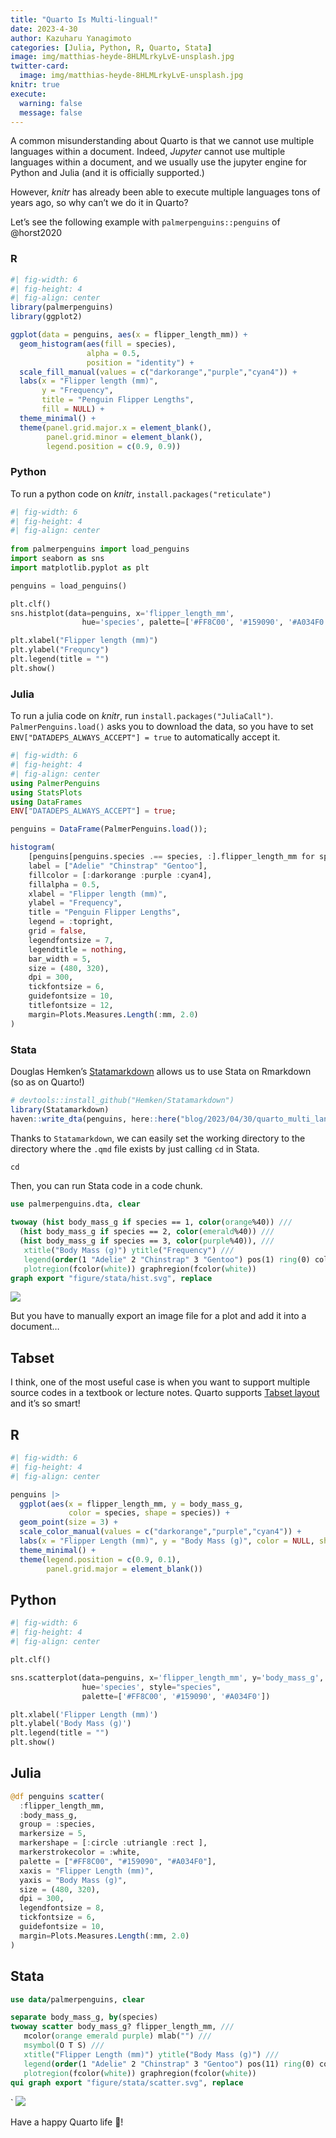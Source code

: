 ```yaml
---
title: "Quarto Is Multi-lingual!"
date: 2023-4-30
author: Kazuharu Yanagimoto
categories: [Julia, Python, R, Quarto, Stata]
image: img/matthias-heyde-8HLMLrkyLvE-unsplash.jpg
twitter-card:
  image: img/matthias-heyde-8HLMLrkyLvE-unsplash.jpg
knitr: true
execute: 
  warning: false
  message: false
---
```


A common misunderstanding about Quarto is that we cannot use multiple languages
within a document.
Indeed, _Jupyter_ cannot use multiple languages within a document,
and we usually use the jupyter engine for Python and Julia (and it is officially supported.)

However, _knitr_ has already been able to execute multiple languages tons of years ago,
so why can't we do it in Quarto?

Let's see the following example with `palmerpenguins::penguins` of @horst2020

### R

```r
#| fig-width: 6
#| fig-height: 4
#| fig-align: center
library(palmerpenguins)
library(ggplot2)

ggplot(data = penguins, aes(x = flipper_length_mm)) +
  geom_histogram(aes(fill = species), 
                 alpha = 0.5, 
                 position = "identity") +
  scale_fill_manual(values = c("darkorange","purple","cyan4")) +
  labs(x = "Flipper length (mm)",
       y = "Frequency",
       title = "Penguin Flipper Lengths",
       fill = NULL) +
  theme_minimal() +
  theme(panel.grid.major.x = element_blank(),
        panel.grid.minor = element_blank(),
        legend.position = c(0.9, 0.9))

```



### Python

To run a python code on _knitr_, `install.packages("reticulate")`

```python
#| fig-width: 6
#| fig-height: 4
#| fig-align: center
 
from palmerpenguins import load_penguins
import seaborn as sns
import matplotlib.pyplot as plt

penguins = load_penguins()

plt.clf()
sns.histplot(data=penguins, x='flipper_length_mm',
                hue='species', palette=['#FF8C00', '#159090', '#A034F0'])

plt.xlabel("Flipper length (mm)") 
plt.ylabel("Frequncy")
plt.legend(title = "")
plt.show()
```



### Julia

To run a julia code on _knitr_, run `install.packages("JuliaCall")`.
`PalmerPenguins.load()` asks you to download the data,
so you have to set `ENV["DATADEPS_ALWAYS_ACCEPT"] = true` to automatically accept it.


```julia
#| fig-width: 6
#| fig-height: 4
#| fig-align: center
using PalmerPenguins
using StatsPlots
using DataFrames
ENV["DATADEPS_ALWAYS_ACCEPT"] = true;

penguins = DataFrame(PalmerPenguins.load());

histogram(
    [penguins[penguins.species .== species, :].flipper_length_mm for species in ["Adelie", "Chinstrap", "Gentoo"]],
    label = ["Adelie" "Chinstrap" "Gentoo"],
    fillcolor = [:darkorange :purple :cyan4],
    fillalpha = 0.5,
    xlabel = "Flipper length (mm)",
    ylabel = "Frequency",
    title = "Penguin Flipper Lengths",
    legend = :topright,
    grid = false,
    legendfontsize = 7,
    legendtitle = nothing,
    bar_width = 5,
    size = (480, 320),
    dpi = 300,
    tickfontsize = 6,
    guidefontsize = 10,
    titlefontsize = 12,
    margin=Plots.Measures.Length(:mm, 2.0)
)

```


### Stata

Douglas Hemken's [Statamarkdown](https://github.com/hemken/Statamarkdown)
allows us to use Stata on Rmarkdown (so as on Quarto!)
```r
# devtools::install_github("Hemken/Statamarkdown")
library(Statamarkdown)
haven::write_dta(penguins, here::here("blog/2023/04/30/quarto_multi_lang/palmerpenguins.dta"))
```

Thanks to `Statamarkdown`, we can easily set the working directory to the directory where the `.qmd` file exists by just calling `cd` in Stata.

```stata
cd
```

Then, you can run Stata code in a code chunk.


```stata
use palmerpenguins.dta, clear

twoway (hist body_mass_g if species == 1, color(orange%40)) ///
  (hist body_mass_g if species == 2, color(emerald%40)) ///
  (hist body_mass_g if species == 3, color(purple%40)), ///
   xtitle("Body Mass (g)") ytitle("Frequency") ///
   legend(order(1 "Adelie" 2 "Chinstrap" 3 "Gentoo") pos(1) ring(0) col(1)) ///
   plotregion(fcolor(white)) graphregion(fcolor(white))
graph export "figure/stata/hist.svg", replace

```

![](img/stata/hist.svg)


But you have to manually export an image file for a plot and add it into a document...

## Tabset

I think, one of the most useful case is when you want to support multiple source codes
in a textbook or lecture notes.
Quarto supports [Tabset layout](https://quarto.org/docs/interactive/layout.html#tabset-panel)
and it's so smart!

::: {.panel-tabset}

## R

```r
#| fig-width: 6
#| fig-height: 4
#| fig-align: center

penguins |>
  ggplot(aes(x = flipper_length_mm, y = body_mass_g,
             color = species, shape = species)) +
  geom_point(size = 3) +
  scale_color_manual(values = c("darkorange","purple","cyan4")) +
  labs(x = "Flipper Length (mm)", y = "Body Mass (g)", color = NULL, shape = NULL) +
  theme_minimal() +
  theme(legend.position = c(0.9, 0.1),
        panel.grid.major = element_blank())

```

## Python

```python
#| fig-width: 6
#| fig-height: 4
#| fig-align: center

plt.clf()

sns.scatterplot(data=penguins, x='flipper_length_mm', y='body_mass_g',
                hue='species', style="species",
                palette=['#FF8C00', '#159090', '#A034F0'])

plt.xlabel('Flipper Length (mm)')
plt.ylabel('Body Mass (g)')
plt.legend(title = "")
plt.show()

```


## Julia

```julia
@df penguins scatter(
  :flipper_length_mm,
  :body_mass_g,
  group = :species,
  markersize = 5,
  markershape = [:circle :utriangle :rect ],
  markerstrokecolor = :white,
  palette = ["#FF8C00", "#159090", "#A034F0"],
  xaxis = "Flipper Length (mm)",
  yaxis = "Body Mass (g)",
  size = (480, 320),
  dpi = 300,
  legendfontsize = 8,
  tickfontsize = 6,
  guidefontsize = 10,
  margin=Plots.Measures.Length(:mm, 2.0)
)
```

## Stata

```stata
use data/palmerpenguins, clear

separate body_mass_g, by(species)
twoway scatter body_mass_g? flipper_length_mm, ///
   mcolor(orange emerald purple) mlab("") ///
   msymbol(O T S) ///
   xtitle("Flipper Length (mm)") ytitle("Body Mass (g)") ///
   legend(order(1 "Adelie" 2 "Chinstrap" 3 "Gentoo") pos(11) ring(0) col(1)) ///
   plotregion(fcolor(white)) graphregion(fcolor(white))
qui graph export "figure/stata/scatter.svg", replace
```
`
![](img/stata/scatter.svg){fig-align=center}

:::

Have a happy Quarto life 🥂!


